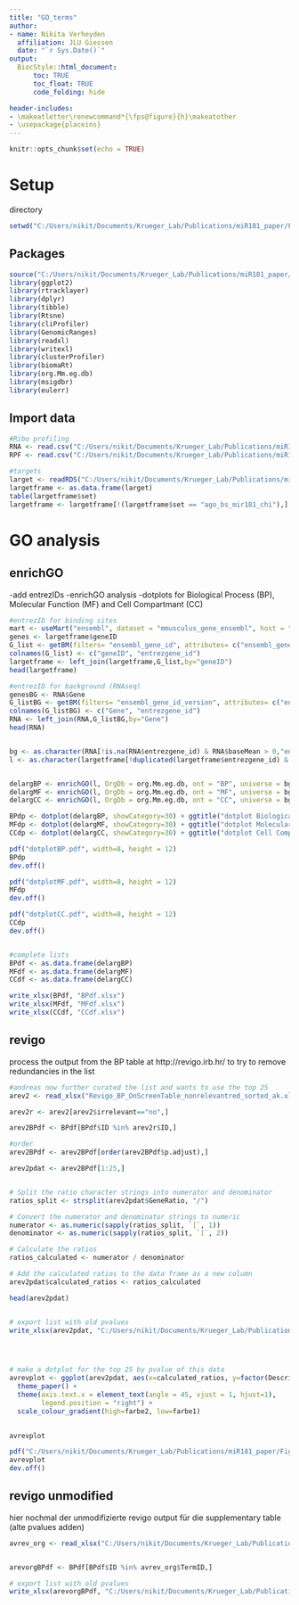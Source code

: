 ```yaml
---
title: "GO_terms"
author:
- name: Nikita Verheyden
  affiliation: JLU Giessen
  date: "`r Sys.Date()`"
output:
  BiocStyle::html_document:
      toc: TRUE
      toc_float: TRUE
      code_folding: hide

header-includes:
- \makeatletter\renewcommand*{\fps@figure}{h}\makeatother
- \usepackage{placeins}
---
```


```r
knitr::opts_chunk$set(echo = TRUE)
```


# Setup

directory
```r
setwd("C:/Users/nikit/Documents/Krueger_Lab/Publications/miR181_paper/Figure2/06_GO_analysis")
```


## Packages
```r
source("C:/Users/nikit/Documents/Krueger_Lab/Publications/miR181_paper/Supporting_scripts/themes/theme_paper.R")
library(ggplot2)
library(rtracklayer)
library(dplyr)
library(tibble)
library(Rtsne)
library(cliProfiler)
library(GenomicRanges)
library(readxl)
library(writexl)
library(clusterProfiler)
library(biomaRt)
library(org.Mm.eg.db)
library(msigdbr)
library(eulerr)
```

## Import data

```r
#Ribo profiling
RNA <- read.csv("C:/Users/nikit/Documents/Krueger_Lab/Publications/miR181_paper/Figure3/01_Ribosome_profiling_pipeline/RNA_masterframe.csv")
RPF <- read.csv("C:/Users/nikit/Documents/Krueger_Lab/Publications/miR181_paper/Figure3/01_Ribosome_profiling_pipeline/RPF_masterframe.csv")

#targets
larget <- readRDS("C:/Users/nikit/Documents/Krueger_Lab/Publications/miR181_paper/Figure3/mir181_bs_afterFigure2B.rds")
largetframe <- as.data.frame(larget)
table(largetframe$set)
largetframe <- largetframe[!(largetframe$set == "ago_bs_mir181_chi"),]
```


# GO analysis

## enrichGO
-add entrezIDs
-enrichGO analysis
-dotplots for Biological Process (BP), Molecular Function (MF) and Cell Compartmant (CC)
```r

#entrezID for binding sites
mart <- useMart("ensembl", dataset = "mmusculus_gene_ensembl", host = "https://jul2019.archive.ensembl.org")
genes <- largetframe$geneID
G_list <- getBM(filters= "ensembl_gene_id", attributes= c("ensembl_gene_id","entrezgene_id"),values=genes,mart= mart)
colnames(G_list) <- c("geneID", "entrezgene_id")
largetframe <- left_join(largetframe,G_list,by="geneID")
head(largetframe)

#entrezID for background (RNAseq)
genesBG <- RNA$Gene
G_listBG <- getBM(filters= "ensembl_gene_id_version", attributes= c("ensembl_gene_id_version","entrezgene_id"),values=genesBG,mart= mart)
colnames(G_listBG) <- c("Gene", "entrezgene_id")
RNA <- left_join(RNA,G_listBG,by="Gene")
head(RNA)


bg <- as.character(RNA[!is.na(RNA$entrezgene_id) & RNA$baseMean > 0,"entrezgene_id"])
l <- as.character(largetframe[!duplicated(largetframe$entrezgene_id) & largetframe$entrezgene_id %in% bg,"entrezgene_id"])


delargBP <- enrichGO(l, OrgDb = org.Mm.eg.db, ont = "BP", universe = bg, pvalueCutoff=0.05, pAdjustMethod="BH")
delargMF <- enrichGO(l, OrgDb = org.Mm.eg.db, ont = "MF", universe = bg, pvalueCutoff=0.05, pAdjustMethod="BH")
delargCC <- enrichGO(l, OrgDb = org.Mm.eg.db, ont = "CC", universe = bg, pvalueCutoff=0.05, pAdjustMethod="BH")

BPdp <- dotplot(delargBP, showCategory=30) + ggtitle("dotplot Biological Process")
MFdp <- dotplot(delargMF, showCategory=30) + ggtitle("dotplot Molecular Function")
CCdp <- dotplot(delargCC, showCategory=30) + ggtitle("dotplot Cell Compartment")

pdf("dotplotBP.pdf", width=8, height = 12)
BPdp
dev.off()

pdf("dotplotMF.pdf", width=8, height = 12)
MFdp
dev.off()

pdf("dotplotCC.pdf", width=8, height = 12)
CCdp
dev.off()


#complete lists
BPdf <- as.data.frame(delargBP)
MFdf <- as.data.frame(delargMF)
CCdf <- as.data.frame(delargCC)

write_xlsx(BPdf, "BPdf.xlsx")
write_xlsx(MFdf, "MFdf.xlsx")
write_xlsx(CCdf, "CCdf.xlsx")


```


## revigo
process the output from the BP table at http://revigo.irb.hr/ to try to remove redundancies in the list
```r
#andreas now further curated the list and wants to use the top 25 
arev2 <- read_xlsx("Revigo_BP_OnScreenTable_nonrelevantred_sorted_ak.xlsx")

arev2r <- arev2[arev2$irrelevant=="no",]

arev2BPdf <- BPdf[BPdf$ID %in% arev2r$ID,]

#order
arev2BPdf <- arev2BPdf[order(arev2BPdf$p.adjust),]

arev2pdat <- arev2BPdf[1:25,]


# Split the ratio character strings into numerator and denominator
ratios_split <- strsplit(arev2pdat$GeneRatio, "/")

# Convert the numerator and denominator strings to numeric
numerator <- as.numeric(sapply(ratios_split, `[`, 1))
denominator <- as.numeric(sapply(ratios_split, `[`, 2))

# Calculate the ratios
ratios_calculated <- numerator / denominator

# Add the calculated ratios to the data frame as a new column
arev2pdat$calculated_ratios <- ratios_calculated

head(arev2pdat)


# export list with old pvalues
write_xlsx(arev2pdat, "C:/Users/nikit/Documents/Krueger_Lab/Publications/miR181_paper/Figure3/Fig3_2/Revigo_BP_OnScreenTable_nonrelevantred_sorted_ak_pvals.xlsx")




# make a dotplot for the top 25 by pvalue of this data
avrevplot <- ggplot(arev2pdat, aes(x=calculated_ratios, y=factor(Description, levels = arev2pdat[order(arev2pdat$calculated_ratios, decreasing = F),"Description"]), size=Count, colour= p.adjust)) + geom_point() +
  theme_paper() + 
  theme(axis.text.x = element_text(angle = 45, vjust = 1, hjust=1),
        legend.position = "right") +
  scale_colour_gradient(high=farbe2, low=farbe1)
  

avrevplot

pdf("C:/Users/nikit/Documents/Krueger_Lab/Publications/miR181_paper/Figure3/Fig3_2/reviplot_akselect.pdf", width=4, height = 6)
avrevplot
dev.off()
```

## revigo unmodified
hier nochmal der unmodifizierte revigo output für die supplementary table (alte pvalues adden)
```r
avrev_org <- read_xlsx("C:/Users/nikit/Documents/Krueger_Lab/Publications/miR181_paper/Figure3/Fig3_2/Revigo_BP_Table_full.xlsx")


arevorgBPdf <- BPdf[BPdf$ID %in% avrev_org$TermID,]

# export list with old pvalues
write_xlsx(arevorgBPdf, "C:/Users/nikit/Documents/Krueger_Lab/Publications/miR181_paper/Figure3/Fig3_2/Revigo_BP_Table_full_pval.xlsx")

```
